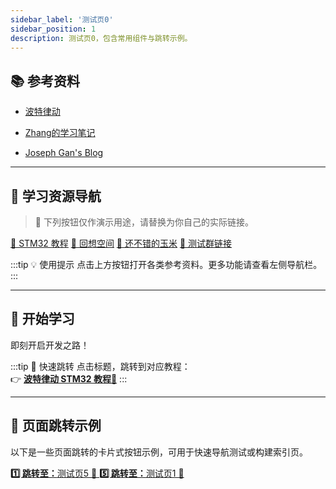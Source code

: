 ```yaml
---
sidebar_label: '测试页0'
sidebar_position: 1
description: 测试页0，包含常用组件与跳转示例。
---
```



## 📚 参考资料

- [波特律动](https://github.com/BaudDance/docs/blob/main/docs/stm32/getting-started/getting-started.mdx "按键链接跳转")

- [Zhang的学习笔记](https://github.com/Ratherthan17/notes/blob/main/src/components/ForMDX/forMDX.js "图片嵌入、绑定自定义域名等")

- [Joseph Gan's Blog](https://bwgjoseph.com/docusaurus-how-to-enable-showlastupdate-feature-when-deployed-via-gitlab-ci "最后更新时间")

---

## 🧰 学习资源导航

> 🔗 下列按钮仅作演示用途，请替换为你自己的实际链接。

<div style={{ display: 'flex', flexWrap: 'wrap', gap: '1rem' }}>
  <a href="https://www.bilibili.com/video/av206940155/" class="source_card_button" target="_blank">📖 STM32 教程</a>
  <a href="/docs/reflection-space" class="source_card_button" target="_blank">🌸 回想空间</a>
  <a href="https://e.tb.cn/h.hTZaa83WZiz2Wfr" class="source_card_button" target="_blank">🌽 还不错的玉米</a>
  <a href="https://qun.qq.com/universal-share/share?ac=1&authKey=BvgzFVJKMU0dbLEz%2BkWm8tydUKa%2F%2BTpBiaW9Ner6BemqNZfLQyN3xGlo%2BjLzhTL5&busi_data=eyJncm91cENvZGUiOiI5MzgyMTk4NjMiLCJ0b2tlbiI6IkUzNFhjVzJuUE9FY3IxSm14SmFza2J1RWhTcHJWMElMTkxITkNHcjBwcXhmMVN5Y21JUVljZ25ieldaRUFCUjEiLCJ1aW4iOiIyNTYwMjkxMjQxIn0%3D&data=lHupxGd_sZuAjGp9DpXZH7KnauiAdCCqC_JIFVTwLE5-rOMCTKgggw9oo9XpURlTsaCKXlUUDCeolPJ87PqKZA&svctype=4&tempid=h5_group_info" class="source_card_button" target="_blank">📱 测试群链接</a>
</div>

<div style={{ marginBottom: '20px' }}></div>

:::tip 💡 使用提示
点击上方按钮打开各类参考资料。更多功能请查看左侧导航栏。
:::

---

## 🚀 开始学习

即刻开启开发之路！

:::tip 📌 快速跳转
点击标题，跳转到对应教程：<br />
👉 <a href="https://www.bilibili.com/video/BV12v4y1y7uV" target="_blank"><strong>波特律动 STM32 教程🔗</strong></a>
:::

---

## 🔁 页面跳转示例

以下是一些页面跳转的卡片式按钮示例，可用于快速导航测试或构建索引页。

<div style={{ display: 'grid', gap: '1rem' }}>
  <Card>
    <CardContent>
      <a href="/docs/mydoc/testpage5" target="_blank">
        <strong>1️⃣ 跳转至：</strong>测试页5 🔗
      </a>
    </CardContent>
  </Card>

  <Card>
    <CardContent>
      <a href="/docs/mydoc/testpage1" target="_blank">
        <strong>5️⃣ 跳转至：</strong>测试页1 🔗
      </a>
    </CardContent>
  </Card>
</div>